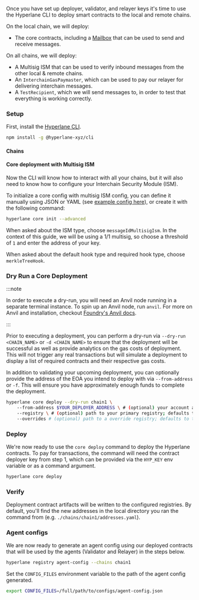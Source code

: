 
Once you have set up deployer, validator, and relayer keys it's time to use the Hyperlane CLI to deploy smart contracts to the local and remote chains.

On the local chain, we will deploy:

- The core contracts, including a [Mailbox](/docs/reference/messaging/messaging-interface) that can be used to send and receive messages.

On all chains, we will deploy:

- A Multisig ISM that can be used to verify inbound messages from the other local & remote chains.
- An `InterchainGasPaymaster`, which can be used to pay our relayer for delivering interchain messages.
- A `TestRecipient`, which we will send messages to, in order to test that everything is working correctly.

### Setup

First, install the [Hyperlane CLI](/docs/reference/cli.mdx).

```bash
npm install -g @hyperlane-xyz/cli
```

#### Chains

<CliChainsPartial />

#### Core deployment with Multisig ISM

Now the CLI will know how to interact with all your chains, but it will also need to know how to configure your Interchain Security Module (ISM).

To initialize a core config with multisig ISM config, you can define it manually using JSON or YAML (see [example config here](https://github.com/hyperlane-xyz/hyperlane-monorepo/blob/main/typescript/cli/examples/core-config.yaml)), or create it with the following command:

```bash
hyperlane core init --advanced
```

When asked about the ISM type, choose `messageIdMultisigIsm`. In the context of this guide, we will be using a 1/1 multisig, so choose a threshold of `1` and enter the address of your key.

When asked about the default hook type and required hook type, choose `merkleTreeHook`.

### Dry Run a Core Deployment

:::note

In order to execute a dry-run, you will need an Anvil node running in a separate terminal instance.
To spin up an Anvil node, run `anvil`.
For more on Anvil and installation, checkout [Foundry's Anvil docs](https://book.getfoundry.sh/anvil/).

:::

Prior to executing a deployment, you can perform a dry-run via `--dry-run <CHAIN_NAME>`  or `-d <CHAIN_NAME>` to ensure that the deployment will be successful as well as provide analytics on the gas costs of deployment. This will not trigger any real transactions but will simulate a deployment to display a list of required contracts and their respective gas costs.

In addition to validating your upcoming deployment, you can optionally provide the address of the EOA you intend to deploy with via `--from-address` or `-f`.
This will ensure you have approximately enough funds to complete the deployment.

```bash
hyperlane core deploy --dry-run chain1 \ 
    --from-address $YOUR_DEPLOYER_ADDRESS \ # (optional) your account address to be impersonated via Anvil; defaults to the HYP_KEY env variable
    --registry \ # (optional) path to your primary registry; defaults to the Hyperlane github registry
    --overrides # (optional) path to a override registry; defaults to the local ./ path
```

### Deploy

We're now ready to use the `core deploy` command to deploy the Hyperlane contracts. To pay for transactions, the command will need the contract deployer key from step 1, which can be provided via the `HYP_KEY` env variable or as a command argument.

```bash
hyperlane core deploy
```

### Verify

Deployment contract artifacts will be written to the configured registries. By default, you'll find the new addresses in the local directory you ran the command from (e.g. `./chains/chain1/addresses.yaml`).

### Agent configs

We are now ready to generate an agent config using our deployed contracts that will be used by the agents (Validator and Relayer) in the steps below.

```bash
hyperlane registry agent-config --chains chain1
```

Set the `CONFIG_FILES` environment variable to the path of the agent config generated.
```bash
export CONFIG_FILES=/full/path/to/configs/agent-config.json
```
